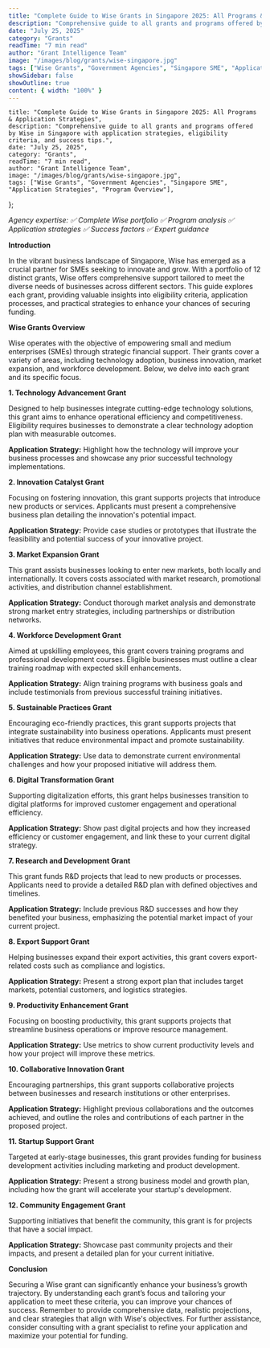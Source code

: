```yaml
---
title: "Complete Guide to Wise Grants in Singapore 2025: All Programs & Application Strategies"
description: "Comprehensive guide to all grants and programs offered by Wise in Singapore with application strategies, eligibility criteria, and success tips."
date: "July 25, 2025"
category: "Grants"
readTime: "7 min read"
author: "Grant Intelligence Team"
image: "/images/blog/grants/wise-singapore.jpg"
tags: ["Wise Grants", "Government Agencies", "Singapore SME", "Application Strategies", "Program Overview"]
showSidebar: false
showOutline: true
content: { width: "100%" }
---
```



    title: "Complete Guide to Wise Grants in Singapore 2025: All Programs & Application Strategies",
    description: "Comprehensive guide to all grants and programs offered by Wise in Singapore with application strategies, eligibility criteria, and success tips.",
    date: "July 25, 2025",
    category: "Grants",
    readTime: "7 min read",
    author: "Grant Intelligence Team",
    image: "/images/blog/grants/wise-singapore.jpg",
    tags: ["Wise Grants", "Government Agencies", "Singapore SME", "Application Strategies", "Program Overview"],
};

<BlogLayout frontmatter={fm}>

_Agency expertise: ✅ Complete Wise portfolio ✅ Program analysis ✅ Application strategies ✅ Success factors ✅ Expert guidance_

**Introduction**

In the vibrant business landscape of Singapore, Wise has emerged as a crucial partner for SMEs seeking to innovate and grow. With a portfolio of 12 distinct grants, Wise offers comprehensive support tailored to meet the diverse needs of businesses across different sectors. This guide explores each grant, providing valuable insights into eligibility criteria, application processes, and practical strategies to enhance your chances of securing funding.

**Wise Grants Overview**

Wise operates with the objective of empowering small and medium enterprises (SMEs) through strategic financial support. Their grants cover a variety of areas, including technology adoption, business innovation, market expansion, and workforce development. Below, we delve into each grant and its specific focus.

**1. Technology Advancement Grant**

Designed to help businesses integrate cutting-edge technology solutions, this grant aims to enhance operational efficiency and competitiveness. Eligibility requires businesses to demonstrate a clear technology adoption plan with measurable outcomes.

**Application Strategy:** Highlight how the technology will improve your business processes and showcase any prior successful technology implementations.

**2. Innovation Catalyst Grant**

Focusing on fostering innovation, this grant supports projects that introduce new products or services. Applicants must present a comprehensive business plan detailing the innovation's potential impact.

**Application Strategy:** Provide case studies or prototypes that illustrate the feasibility and potential success of your innovative project.

**3. Market Expansion Grant**

This grant assists businesses looking to enter new markets, both locally and internationally. It covers costs associated with market research, promotional activities, and distribution channel establishment.

**Application Strategy:** Conduct thorough market analysis and demonstrate strong market entry strategies, including partnerships or distribution networks.

**4. Workforce Development Grant**

Aimed at upskilling employees, this grant covers training programs and professional development courses. Eligible businesses must outline a clear training roadmap with expected skill enhancements.

**Application Strategy:** Align training programs with business goals and include testimonials from previous successful training initiatives.

**5. Sustainable Practices Grant**

Encouraging eco-friendly practices, this grant supports projects that integrate sustainability into business operations. Applicants must present initiatives that reduce environmental impact and promote sustainability.

**Application Strategy:** Use data to demonstrate current environmental challenges and how your proposed initiative will address them.

**6. Digital Transformation Grant**

Supporting digitalization efforts, this grant helps businesses transition to digital platforms for improved customer engagement and operational efficiency.

**Application Strategy:** Show past digital projects and how they increased efficiency or customer engagement, and link these to your current digital strategy.

**7. Research and Development Grant**

This grant funds R&D projects that lead to new products or processes. Applicants need to provide a detailed R&D plan with defined objectives and timelines.

**Application Strategy:** Include previous R&D successes and how they benefited your business, emphasizing the potential market impact of your current project.

**8. Export Support Grant**

Helping businesses expand their export activities, this grant covers export-related costs such as compliance and logistics.

**Application Strategy:** Present a strong export plan that includes target markets, potential customers, and logistics strategies.

**9. Productivity Enhancement Grant**

Focusing on boosting productivity, this grant supports projects that streamline business operations or improve resource management.

**Application Strategy:** Use metrics to show current productivity levels and how your project will improve these metrics.

**10. Collaborative Innovation Grant**

Encouraging partnerships, this grant supports collaborative projects between businesses and research institutions or other enterprises.

**Application Strategy:** Highlight previous collaborations and the outcomes achieved, and outline the roles and contributions of each partner in the proposed project.

**11. Startup Support Grant**

Targeted at early-stage businesses, this grant provides funding for business development activities including marketing and product development.

**Application Strategy:** Present a strong business model and growth plan, including how the grant will accelerate your startup's development.

**12. Community Engagement Grant**

Supporting initiatives that benefit the community, this grant is for projects that have a social impact.

**Application Strategy:** Showcase past community projects and their impacts, and present a detailed plan for your current initiative.

**Conclusion**

Securing a Wise grant can significantly enhance your business’s growth trajectory. By understanding each grant’s focus and tailoring your application to meet these criteria, you can improve your chances of success. Remember to provide comprehensive data, realistic projections, and clear strategies that align with Wise's objectives. For further assistance, consider consulting with a grant specialist to refine your application and maximize your potential for funding.

</BlogLayout>